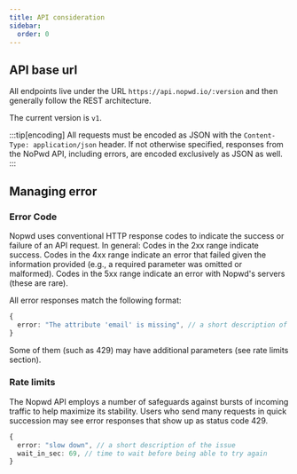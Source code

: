 ```yaml
---
title: API consideration
sidebar:
  order: 0
---
```


## API base url

All endpoints live under the URL `https://api.nopwd.io/:version` and then generally follow the REST architecture.

The current version is `v1`.

:::tip[encoding]
All requests must be encoded as JSON with the `Content-Type: application/json` header. If not otherwise specified, responses from the NoPwd API, including errors, are encoded exclusively as JSON as well.
:::

## Managing error

### Error Code

Nopwd uses conventional HTTP response codes to indicate the success or failure of an API request. In general: Codes in the 2xx range indicate success. Codes in the 4xx range indicate an error that failed given the information provided (e.g., a required parameter was omitted or malformed). Codes in the 5xx range indicate an error with Nopwd's servers (these are rare).

All error responses match the following format:

```ts
{
  error: "The attribute 'email' is missing", // a short description of the issue
}
```

Some of them (such as 429) may have additional parameters (see rate limits section).

### Rate limits

The Nopwd API employs a number of safeguards against bursts of incoming traffic to help maximize its stability. Users who send many requests in quick succession may see error responses that show up as status code 429.

```ts
{
  error: "slow down", // a short description of the issue
  wait_in_sec: 69, // time to wait before being able to try again
}
```
